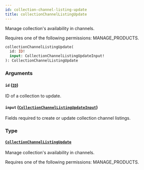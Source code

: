 ```yaml
---
id: collection-channel-listing-update
title: collectionChannelListingUpdate
---
```



Manage collection's availability in channels. 

Requires one of the following permissions: MANAGE_PRODUCTS.

```graphql
collectionChannelListingUpdate(
  id: ID!
  input: CollectionChannelListingUpdateInput!
): CollectionChannelListingUpdate
```


### Arguments

#### `id` ([`ID`](../../../developer/api-reference/scalars/id))

ID of a collection to update.


#### `input` ([`CollectionChannelListingUpdateInput`](../../../developer/api-reference/inputs/collection-channel-listing-update-input))

Fields required to create or update collection channel listings.


### Type

#### [`CollectionChannelListingUpdate`](../../../developer/api-reference/objects/collection-channel-listing-update) 

Manage collection's availability in channels. 

Requires one of the following permissions: MANAGE_PRODUCTS.




